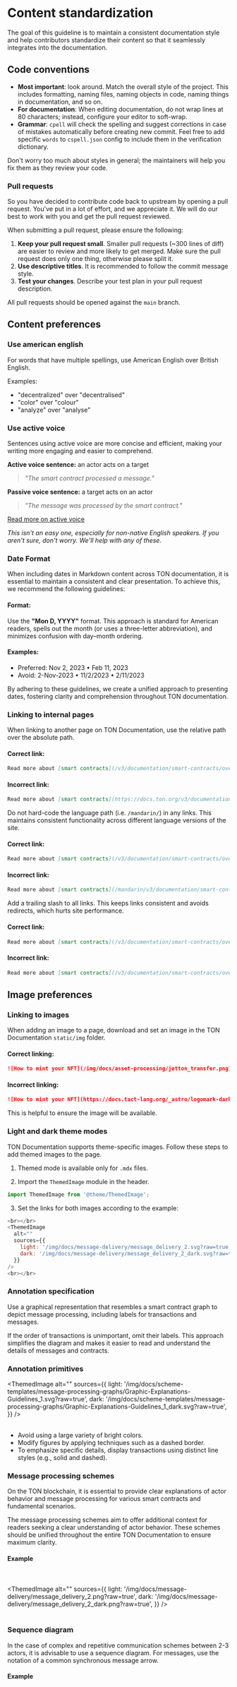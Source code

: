 
# Content standardization

The goal of this guideline is to maintain a consistent documentation style and help contributors standardize their content so that it seamlessly integrates into the documentation.

## Code conventions

- **Most important**: look around. Match the overall style of the project. This includes formatting, naming files, naming objects in code, naming things in documentation, and so on.
- **For documentation**: When editing documentation, do not wrap lines at 80 characters; instead, configure your editor to soft-wrap.
- **Grammar**: `cpell` will check the spelling and suggest corrections in case of mistakes automatically before creating new commit. Feel free to add specific `words` to `cspell.json` config to include them in the verification dictionary.

Don't worry too much about styles in general; the maintainers will help you fix them as they review your code.

### Pull requests

So you have decided to contribute code back to upstream by opening a pull request. You've put in a lot of effort, and we appreciate it. We will do our best to work with you and get the pull request reviewed.

When submitting a pull request, please ensure the following:

1. **Keep your pull request small**. Smaller pull requests (~300 lines of diff) are easier to review and more likely to get merged. Make sure the pull request does only one thing, otherwise please split it.
2. **Use descriptive titles**. It is recommended to follow the commit message style.
3. **Test your changes**. Describe your test plan in your pull request description.

All pull requests should be opened against the `main` branch.

## Content preferences

### Use american english

For words that have multiple spellings, use American English over British English.

Examples:

- "decentralized" over "decentralised"
- "color" over "colour"
- "analyze" over "analyse"


### Use active voice

Sentences using active voice are more concise and efficient, making your writing more engaging and easier to comprehend.

**Active voice sentence:** an actor acts on a target

> _"The smart contract processed a message."_

**Passive voice sentence:** a target acts on an actor

> _"The message was processed by the smart contract."_

[Read more on active voice](https://www.grammarly.com/blog/active-vs-passive-voice/)

_This isn't an easy one, especially for non-native English speakers. If you aren't sure, don't worry. We'll help with any of these._

### Date Format

When including dates in Markdown content across TON documentation, it is essential to maintain a consistent and clear presentation. To achieve this, we recommend the following guidelines:

#### Format:

Use the **"Mon D, YYYY"** format. This approach is standard for American readers, spells out the month (or uses a three-letter abbreviation), and minimizes confusion with day–month ordering.

#### Examples:

- Preferred: Nov 2, 2023 • Feb 11, 2023
- Avoid: 2-Nov-2023 • 11/2/2023 • 2/11/2023

By adhering to these guidelines, we create a unified approach to presenting dates, fostering clarity and comprehension throughout TON documentation.

### Linking to internal pages

When linking to another page on TON Documentation, use the relative path over the absolute path.

#### Correct link:
```md
Read more about [smart contracts](/v3/documentation/smart-contracts/overview)
```

#### Incorrect link:
```md
Read more about [smart contracts](https://docs.ton.org/v3/documentation/smart-contracts/overview)
```


Do not hard-code the language path (i.e. `/mandarin/`) in any links. This maintains consistent functionality across different language versions of the site.

#### Correct link:
```md
Read more about [smart contracts](/v3/documentation/smart-contracts/overview)
```

#### Incorrect link:
```md
Read more about [smart contracts](/mandarin/v3/documentation/smart-contracts/overview)
```

Add a trailing slash to all links. This keeps links consistent and avoids redirects, which hurts site performance.

#### Correct link:
```md
Read more about [smart contracts](/v3/documentation/smart-contracts/overview/)
```
#### Incorrect link:
```md
Read more about [smart contracts](/v3/documentation/smart-contracts/overview)
```

## Image preferences

### Linking to images

When adding an image to a page, download and set an image in the TON Documentation `static/img` folder.

#### Correct linking:
```md
![How to mint your NFT](/img/docs/asset-processing/jetton_transfer.png)
```

#### Incorrect linking:
```md
![How to mint your NFT](https://docs.tact-lang.org/_astro/logomark-dark.BSmgZYWc_ZKRrUl.svg)
```

This is helpful to ensure the image will be available.


### Light and dark theme modes

TON Documentation supports theme-specific images. Follow these steps to add themed images to the page.

1. Themed mode is available only for `.mdx` files.

2. Import the `ThemedImage` module in the header.

```js
import ThemedImage from '@theme/ThemedImage';
```

3. Set the links for both images according to the example:

```js
<br></br>
<ThemedImage
  alt=""
  sources={{
    light: '/img/docs/message-delivery/message_delivery_2.svg?raw=true',
    dark: '/img/docs/message-delivery/message_delivery_2_dark.svg?raw=true',
  }}
/>
<br></br>
```

###  Annotation specification

Use a graphical representation that resembles a smart contract graph to depict message processing, including labels for transactions and messages.

If the order of transactions is unimportant, omit their labels. This approach simplifies the diagram and makes it easier to read and understand the details of messages and contracts.

### Annotation primitives

<ThemedImage
  alt=""
  sources={{
    light: '/img/docs/scheme-templates/message-processing-graphs/Graphic-Explanations-Guidelines_1.svg?raw=true',
    dark: '/img/docs/scheme-templates/message-processing-graphs/Graphic-Explanations-Guidelines_1_dark.svg?raw=true',
  }}
/>
<br></br>

* Avoid using a large variety of bright colors.
* Modify figures by applying techniques such as a dashed border.
* To emphasize specific details, display transactions using distinct line styles (e.g., solid and dashed).


### Message processing schemes

On the TON blockchain, it is essential to provide clear explanations of actor behavior and message processing for various smart contracts and fundamental scenarios.

The message processing schemes aim to offer additional context for readers seeking a clear understanding of actor behavior. These schemes should be unified throughout the entire TON Documentation to ensure maximum clarity.

#### Example

<br></br>
<ThemedImage
  alt=""
  sources={{
    light: '/img/docs/message-delivery/message_delivery_2.png?raw=true',
    dark: '/img/docs/message-delivery/message_delivery_2_dark.png?raw=true',
  }}
/>
<br></br>



### Sequence diagram

In the case of complex and repetitive communication schemes between 2-3 actors, it is advisable to use a sequence diagram. For messages, use the notation of a common synchronous message arrow.

#### Example

<br></br>
<div class="text--center">
  <ThemedImage
    alt=""
    sources={{
      light: '/img/docs/message-delivery/message_delivery_7.png?raw=true',
      dark: '/img/docs/message-delivery/message_delivery_7_dark.png?raw=true',
    }}
  />
</div>
<br></br>


### Scheme formats and colors

#### Fonts:

* Use the [Inter](https://rsms.me/inter/) font family for all text within diagrams.
* Maintain a consistent text size.
* Avoid overusing **bold** and _italic_ formatting for optimal readability.

#### Themed colors for light mode:
* Pencil Hand Drawn (default Visio theme).

#### Themed colors for dark mode:
* Font `#e3e3e3`
* Background `#232328`
* Light Highlight (arrows and scheme borders) `#058dd2`
* Dark Highlight (arrows and scheme borders) `#0088cc`
* InnerBackGround(for nested blocks) `#333337`


#### Version control policy:

* Use a PNG format for the diagrams in the documentation to ensure readability on various devices.
* Store the original files in the project's Git repository under the `/static/visio` directory to facilitate future modifications.
* Learn [Visio](https://www.microsoft.com/en-us/microsoft-365/visio/flowchart-software) references directly from [Visio sources](https://github.com/ton-community/ton-docs/tree/main/static/schemes-visio/).



## Terminology

### TON

TON should always be capitalized.

**Correct usage:**

- TON

### TON with a word

- It is essential to ensure the correct use of _THE_ in the TON documentation. _TON Blockchain_ and _TON Ecosystem_ are capitalized terms, and therefore, do not require _THE_ in their usage.
- We write _TON_ with regular nouns, and if it requires _THE_ according to English grammar, we use it. For instance: "_The_ TON Connect _protocol_ is a..."

**Correct usage:**

- TON Blockchain
- TON Ecosystem
- The TON Connect protocol


### TON Center

**Correct usage:**

- TON Center

**Incorrect usage:**

- Toncenter
- TonCenter
- TONcenter


### Mainnet

When referring to the TON Mainnet (i.e. not referring to a Testnet) use the proper noun. Proper nouns help avoid confusion and build greater understanding.

**Correct usage:**

- Mainnet
- TON Mainnet

**Incorrect usage:**

- main net
- mainnet
- Main net
- TON mainnet

### AccountChain

**Correct usage:**

- AccountChain

**Incorrect usage:**

- Account Chain
- Accountchain

### WorkChain

**Correct usage:**

- WorkChain

**Incorrect usage:**

- Workchain

### ShardChain

**Correct usage:**

- ShardChain

**Incorrect usage:**

- Shardchain
- Shard Chain

### WorkChain

**Correct usage:**

- WorkChain

**Incorrect usage:**

- Workchain
- Work Chain

### MasterChain

**Correct usage:**

- MasterChain

**Incorrect usage:**

- Masterchain
- Work Chain

### Proof-of-work / Proof-of-stake

Proof-of-work should be capitalized only when at the beginning of a sentence. In any other instance, all letters should be lower case. In either case, proof-of-work should be hyphenated between each word.

**Correct usage:**

- Proof-of-work
- proof-of-work
- Proof-of-stake
- proof-of-stake

**Incorrect usage:**

- Proof-of-Work
- Proof of work
- proof of work

The same rules we apply to proof-of-work are applicable to proof-of-stake, proof-of-authority, proof-of-humanity, proof-of-individuality, etc.

### Smart contract

Smart contract is a common noun and should only be capitalized at the beginning of a sentence. In any other instance, all letters should be lowercase.

**Correct usage:**

- Smart contract
- smart contract

** Incorrect usage:**

- Smart Contract

### The Merge

When referring to The Merge, treat it as a proper noun. Always capitalize the first letter in each word.

**Correct usage:**

- The Merge

**Incorrect usage:**

- The merge
- the Merge

### Zero-knowledge

Zero-knowledge is a common noun and should only be capitalized at the beginning of a sentence. In any other instance, all letters should be lowercase. In either case, zero-knowledge should be hyphenated between each word.

**Correct usage:**

- Zero-knowledge
- zero-knowledge

**Incorrect usage:**

- Zero-Knowledge
- Zero knowledge
- zero knowledge

### ZK-proof {#ZK-proof}

When using the abbreviated form of zero-knowledge proof you should shorten zero-knowledge to ZK, and hyphenate the abbreviation.

**Correct usage:**

- ZK-proof

**Incorrect usage:**

- Zk-proof
- zK-proof
- zk-proof
- Zk proof
- zK proof
- zk proof

### ZK-rollup {#ZK-rollup}

When using the abbreviated form of zero-knowledge rollup you should shorten zero-knowledge to ZK, and hyphenate the abbreviation.

**Correct usage:**

- ZK-rollup

**Incorrect usage:**

- Zk-rollup
- zK-rollup
- zk-rollup
- Zk rollup
- zK rollup
- zk rollup

### Article authors {#authors}

When citing articles from a specific author or organization, use the article's name as a link, followed by a dash, then the author's name italicized.

```md
<--- Good --->

- [How to shard your TON smart contract and why](https://blog.ton.org/how-to-shard-your-ton-smart-contract-and-why-studying-the-anatomy-of-tons-jettons) — _Tal Kol_
- [TON Teleport BTC Whitepaper](https://tgbtc.gitbook.io/docs/whitepaper/abstract) – _RSquad Blockchain Lab_

<--- Bad--->

- [How to shard your TON smart contract and why](https://blog.ton.org/how-to-shard-your-ton-smart-contract-and-why-studying-the-anatomy-of-tons-jettons)
- [TON Teleport BTC Whitepaper](https://tgbtc.gitbook.io/docs/whitepaper/abstract) by RSquad Blockchain Lab
```